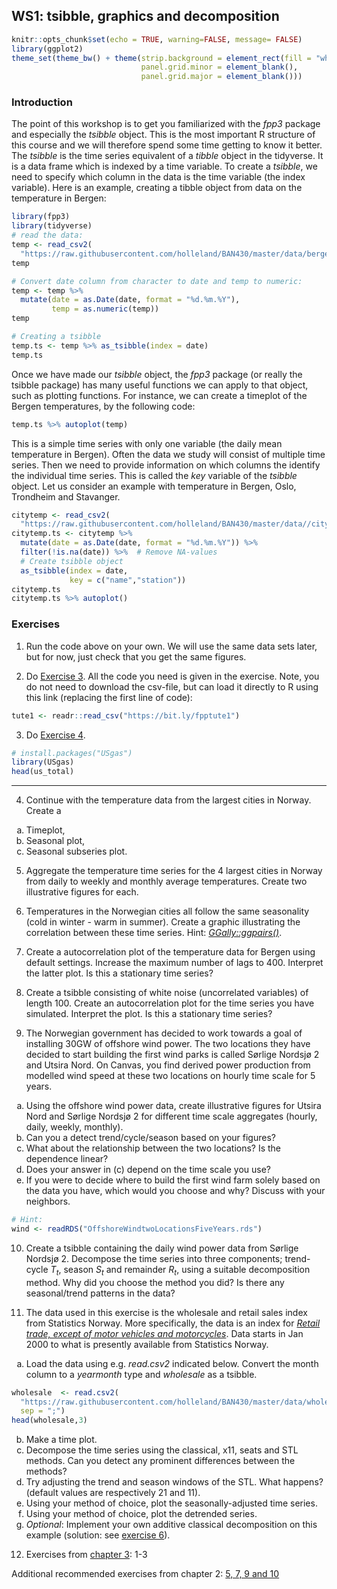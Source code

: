 ## WS1: tsibble, graphics and decomposition {.unnumbered}

```r
knitr::opts_chunk$set(echo = TRUE, warning=FALSE, message= FALSE)
library(ggplot2)
theme_set(theme_bw() + theme(strip.background = element_rect(fill = "white", color = "transparent"),
                             panel.grid.minor = element_blank(), 
                             panel.grid.major = element_blank()))
```

### Introduction

<!-- ![](bilder/traffic2.PNG){width="50%"} -->

The point of this workshop is to get you familiarized with the *fpp3* package and especially the *tsibble* object. This is the most important R structure of this course and we will therefore spend some time getting to know it better. The *tsibble* is the time series equivalent of a *tibble* object in the tidyverse. It is a data frame which is indexed by a time variable. To create a *tsibble*, we need to specify which column in the data is the time variable (the index variable). Here is an example, creating a tibble object from data on the temperature in Bergen:

```r
library(fpp3) 
library(tidyverse)
# read the data: 
temp <- read_csv2(
  "https://raw.githubusercontent.com/holleland/BAN430/master/data/bergen_temp.csv")
temp

# Convert date column from character to date and temp to numeric:
temp <- temp %>% 
  mutate(date = as.Date(date, format = "%d.%m.%Y"),
         temp = as.numeric(temp))
temp

# Creating a tsibble
temp.ts <- temp %>% as_tsibble(index = date)
temp.ts
```

Once we have made our *tsibble* object, the *fpp3* package (or really the tsibble package) has many useful functions we can apply to that object, such as plotting functions. For instance, we can create a timeplot of the Bergen temperatures, by the following code:

```r
temp.ts %>% autoplot(temp)
```

This is a simple time series with only one variable (the daily mean temperature in Bergen). Often the data we study will consist of multiple time series. Then we need to provide information on which columns the identify the individual time series. This is called the *key* variable of the *tsibble* object. Let us consider an example with temperature in Bergen, Oslo, Trondheim and Stavanger.

```r
citytemp <- read_csv2(
  "https://raw.githubusercontent.com/holleland/BAN430/master/data//citytemp.csv")
citytemp.ts <- citytemp %>% 
  mutate(date = as.Date(date, format = "%d.%m.%Y")) %>% 
  filter(!is.na(date)) %>%  # Remove NA-values
  # Create tsibble object
  as_tsibble(index = date, 
             key = c("name","station"))
citytemp.ts
citytemp.ts %>% autoplot()
```

### Exercises

1.  Run the code above on your own. We will use the same data sets later, but for now, just check that you get the same figures.

2.  Do [Exercise 3](https://otexts.com/fpp3/graphics-exercises.html). All the code you need is given in the exercise. Note, you do not need to download the csv-file, but can load it directly to R using this link (replacing the first line of code):

```r
tute1 <- readr::read_csv("https://bit.ly/fpptute1")
```

3.  Do [Exercise 4](https://otexts.com/fpp3/graphics-exercises.html).

```r
# install.packages("USgas")
library(USgas)
head(us_total)
```

------------------------------------------------------------------------

4.  Continue with the temperature data from the largest cities in Norway. Create a

```{=html}
<!-- -->
```
a)  Timeplot,
b)  Seasonal plot,
c)  Seasonal subseries plot.

```{=html}
<!-- -->
```
5.  Aggregate the temperature time series for the 4 largest cities in Norway from daily to weekly and monthly average temperatures. Create two illustrative figures for each.

6.  Temperatures in the Norwegian cities all follow the same seasonality (cold in winter - warm in summer). Create a graphic illustrating the correlation between these time series. Hint: [*GGally::ggpairs()*](https://otexts.com/fpp3/scatterplots.html#scatterplot-matrices).

7.  Create a autocorrelation plot of the temperature data for Bergen using default settings. Increase the maximum number of lags to 400. Interpret the latter plot. Is this a stationary time series?

8.  Create a tsibble consisting of white noise (uncorrelated variables) of length 100. Create an autocorrelation plot for the time series you have simulated. Interpret the plot. Is this a stationary time series?

9.  The Norwegian government has decided to work towards a goal of installing 30GW of offshore wind power. The two locations they have decided to start building the first wind parks is called Sørlige Nordsjø 2 and Utsira Nord. On Canvas, you find derived power production from modelled wind speed at these two locations on hourly time scale for 5 years.

```{=html}
<!-- -->
```
a)  Using the offshore wind power data, create illustrative figures for Utsira Nord and Sørlige Nordsjø 2 for different time scale aggregates (hourly, daily, weekly, monthly).
b)  Can you a detect trend/cycle/season based on your figures?
c)  What about the relationship between the two locations? Is the dependence linear?
d)  Does your answer in (c) depend on the time scale you use?
e)  If you were to decide where to build the first wind farm solely based on the data you have, which would you choose and why? Discuss with your neighbors.

```r
# Hint: 
wind <- readRDS("OffshoreWindtwoLocationsFiveYears.rds")
```

10. Create a tsibble containing the daily wind power data from Sørlige Nordsjø 2. Decompose the time series into three components; trend-cycle $T_t$, season $S_t$ and remainder $R_t$, using a suitable decomposition method. Why did you choose the method you did? Is there any seasonal/trend patterns in the data?

11. The data used in this exercise is the wholesale and retail sales index from Statistics Norway. More specifically, the data is an index for [*Retail trade, except of motor vehicles and motorcycles*](https://www.ssb.no/en/varehandel-og-tjenesteyting/varehandel/statistikk/varehandelsindeksen). Data starts in Jan 2000 to what is presently available from Statistics Norway.

```{=html}
<!-- -->
```
a)  Load the data using e.g. *read.csv2* indicated below. Convert the month column to a *yearmonth* type and *wholesale* as a tsibble.

```r
wholesale  <- read.csv2(
  "https://raw.githubusercontent.com/holleland/BAN430/master/data/wholesale_and_retails_index_norway.csv", 
  sep = ";")
head(wholesale,3)
```

b)  Make a time plot.
c)  Decompose the time series using the classical, x11, seats and STL methods. Can you detect any prominent differences between the methods?
d)  Try adjusting the trend and season windows of the STL. What happens? (default values are respectively 21 and 11).
e)  Using your method of choice, plot the seasonally-adjusted time series.
f)  Using your method of choice, plot the detrended series.
g)  *Optional*: Implement your own additive classical decomposition on this example (solution: see [exercise 6](https://holleland.github.io/BAN430/3_exercises.html)).

12. Exercises from [chapter 3](https://otexts.com/fpp3/decomposition-exercises.html): 1-3 

Additional recommended exercises from chapter 2: [5, 7, 9 and 10](https://otexts.com/fpp3/graphics-exercises.html)

